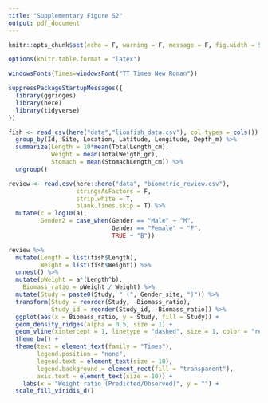 ```yaml
---
title: "Supplementary Figure S2"
output: pdf_document
---
```


```r
knitr::opts_chunk$set(echo = F, warning = F, message = F, fig.width = 5.5)

options(knitr.table.format = "latex")

windowsFonts(Times=windowsFont("TT Times New Roman"))
```


```r
suppressPackageStartupMessages({
  library(ggridges)
  library(here)
  library(tidyverse)
})
```

```r
fish <- read_csv(here("data","lionfish_data.csv"), col_types = cols()) %>% 
  group_by(Id, Site, Location, Latitude, Longitude, Depth_m) %>% 
  summarize(Length = 10*mean(TotalLength_cm),
            Weight = mean(TotalWeigth_gr),
            Stomach = mean(StomachLength_cm)) %>% 
  ungroup()

review <- read.csv(here::here("data", "biometric_review.csv"),
                   stringsAsFactors = F,
                   strip.white = T,
                   blank.lines.skip = T) %>% 
  mutate(c = log10(a),
         Gender2 = case_when(Gender == "Male" ~ "M",
                             Gender == "Female" ~ "F",
                             TRUE ~ "B"))
```

```r
review %>% 
  mutate(Length = list(fish$Length),
         Weight = list(fish$Weight)) %>% 
  unnest() %>% 
  mutate(pWeight = a*(Length^b),
    Biomass_ratio = pWeight / Weight) %>% 
  mutate(Study = paste0(Study, " (", Gender_site, ")")) %>%
  transform(Study = reorder(Study, -Biomass_ratio),
            Study_id = reorder(Study_id, -Biomass_ratio)) %>%
  ggplot(aes(x = Biomass_ratio, y = Study, fill = Study)) +
  geom_density_ridges(alpha = 0.5, size = 1) +
  geom_vline(xintercept = 1, linetype = "dashed", size = 1, color = "red") +
  theme_bw() +
  theme(text = element_text(family = "Times"),
        legend.position = "none",
        legend.text = element_text(size = 10),
        legend.background = element_rect(fill = "transparent"),
        axis.text = element_text(size = 10)) +
    labs(x = "Weight ratio (Predicted/Observed)", y = "") +
  scale_fill_viridis_d()
```


